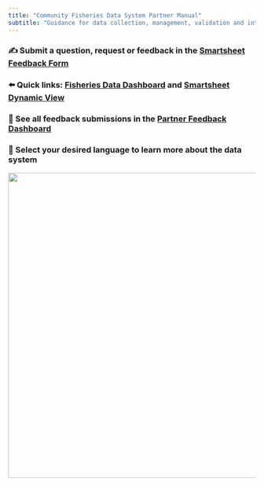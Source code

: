 ```yaml
---
title: "Community Fisheries Data System Partner Manual"
subtitle: "Guidance for data collection, management, validation and interpretation"
---
```


### ✍️ Submit a question, request or feedback in the [Smartsheet Feedback Form](https://app.smartsheet.com/b/form/3464c4c77c1547a49fda7e9062f363f3)

### ⬅️ Quick links: [Fisheries Data Dashboard](https://barefootocean.shinyapps.io/fisheries_dashboard/) and [Smartsheet Dynamic View](https://dynamicview.smartsheet.com/)

### 📒 See all feedback submissions in the [Partner Feedback Dashboard](https://app.smartsheet.com/b/publish?EQBCT=0fe9f8be74244891850592ecf79175af)

### 🐠 Select your desired language to learn more about the data system

<div>

![](images/GWS-09888.jpg){width="621"}

</div>

